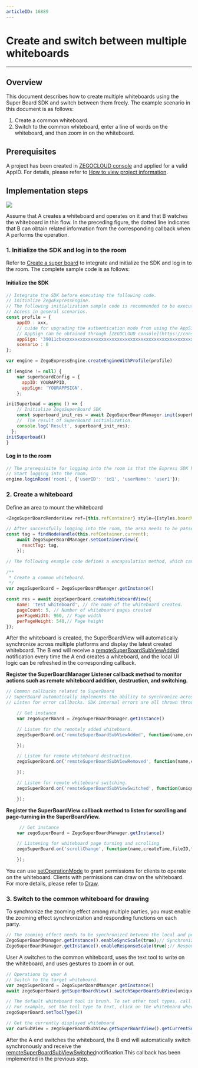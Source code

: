 ```yaml
---
articleID: 16889
---
```

# Create and switch between multiple whiteboards

- - -


## Overview

This document describes how to create multiple whiteboards using the Super Board SDK and switch between them freely. The example scenario in this document is as follows:
1. Create a common whiteboard.
2. Switch to the common whiteboard, enter a line of words on the whiteboard, and then zoom in on the whiteboard.


## Prerequisites

A project has been created in [ZEGOCLOUD console](https://console.zegocloud.com/account/login) and applied for a valid AppID. For details, please refer to [How to view project information](https://docs.zegocloud.com/article/16144).


## Implementation steps

<Frame width="512" height="auto" caption=""><img src="https://storage.zego.im/sdk-doc/Pics/WhiteboardView/Superboard_bestpractice_EN.png" /></Frame>

Assume that A creates a whiteboard and operates on it and that B watches the whiteboard in this flow. In the preceding figure, the dotted line indicates that B can obtain related information from the corresponding callback when A performs the operation.

### 1. Initialize the SDK and log in to the room


Refer to [Create a super board](../Quick%20start/Create%20white%20board.mdx) to integrate and initialize the SDK and log in to the room. The complete sample code is as follows:

#### Initialize the SDK
```javascript
// Integrate the SDK before executing the following code.
// Initialize ZegoExpressEngine.
// The following initialization sample code is recommended to be executed when the application starts.
// Access in general scenarios.
const profile = {
    appID : xxx,
    // cuide for upgrading the authentication mode from using the AppSign to Token](https://docs.zegocloud.com/faq/token_upgrade?product=ExpressVideo&platform=all)
    // AppSign can be obtained through [ZEGOCLOUD console](https://console.zegocloud.com/account/login) in the format of @"39011cbxxxxxxxxxxxxxxxxxxxxxxxxxxxxxxxxxxxxxxxxxxxxxxxxxxxxxxxxx"
    appSign: '39011cbxxxxxxxxxxxxxxxxxxxxxxxxxxxxxxxxxxxxxxxxxxxxxxxxxxxxxxxxx',
    scenario : 0
};

var engine = ZegoExpressEngine.createEngineWithProfile(profile)

if (engine != null) {
    var superboardConfig = {
      appID: YOURAPPID,
      appSign: 'YOURAPPSIGN',
    };

initSuperboad = async () => {
    // Initialize ZegoSuperBoard SDK
    const superboard_init_res = await ZegoSuperBoardManager.init(superboardConfig);
    //  The result of SuperBoard initialization.
    console.log('Result', superboard_init_res);
  };
initSuperboad()
}
```

#### Log in to the room

```javascript
// The prerequisite for logging into the room is that the Express SDK has been successfully initialized.
// Start logging into the room.
engine.loginRoom('room1', {'userID': 'id1', 'userName': 'user1'});
```

### 2. Create a whiteboard

Define an area to mount the whiteboard

```javascript
<ZegoSuperBoardRenderView ref={this.refContainer} style={[styles.boardView]} />
```

```javascript
// After successfully logging into the room, the area needs to be passed in, and it only needs to be done once. 
const tag = findNodeHandle(this.refContainer.current);
    await ZegoSuperBoardManager.setContainerView({
      reactTag: tag,
    });
```

```javascript
// The following example code defines a encapsulation method, which can realize the functions of creating a common whiteboard.

/**
 * Create a common whiteboard.
 */
var zegoSuperBoard = ZegoSuperBoardManager.getInstance()

const res = await zegoSuperBoard.createWhiteboardView({
    name: 'test whiteboard', // The name of the whiteboard created. 
    pageCount: 5, // Number of whiteboard pages created
    perPageWidth: 960, // Page width
    perPageHeight: 540,// Page height
});
```

After the whiteboard is created, the SuperBoardView will automatically synchronize across multiple platforms and display the latest created whiteboard. The B end will receive a [remoteSuperBoardSubViewAdded](@remoteSuperBoardSubViewAdded) notification every time the A end creates a whiteboard, and the local UI logic can be refreshed in the corresponding callback.

**Register the SuperBoardManager Listener callback method to monitor actions such as remote whiteboard addition, destruction, and switching.**

```javascript
// Common callbacks related to SuperBoard 
// SuperBoard automatically implements the ability to synchronize across multiple platforms, and only needs to refresh the local UI logic in the remote notification callback.
// Listen for error callbacks. SDK internal errors are all thrown through this callback, except for errors returned directly in the interface.

    // Get instance
    var zegoSuperBoard = ZegoSuperBoardManager.getInstance()

    // Listen for the remotely added whiteboard.
    zegoSuperBoard.on('remoteSuperBoardSubViewAdded', function(name,createTime,fileID,fileType,uniqueID,whiteboardIDList) {

    });

    // Listen for remote whiteboard destruction.
    zegoSuperBoard.on('remoteSuperBoardSubViewRemoved', function(name,createTime,fileID,fileType,uniqueID,whiteboardIDList) {

    });

    // Listen for remote whiteboard switching.
    zegoSuperBoard.on('remoteSuperBoardSubViewSwitched', function(uniqueID) {

    });
```

**Register the SuperBoardView callback method to listen for scrolling and page-turning in the SuperBoardView.**

```javascript
     // Get instance
    var zegoSuperBoard = ZegoSuperBoardManager.getInstance()

    // Listening for whiteboard page turning and scrolling 
    zegoSuperBoard.on('scrollChange', function(name,createTime,fileID,fileType,uniqueID,whiteboardIDList,currentPage,pageCount) {

    });

```

You can use [setOperationMode](@setOperationMode)  to grant permissions for clients to operate on the whiteboard.
Clients with permissions can draw on the whiteboard. For more details, please refer to [Draw](../Basic%20Function/Sketch.mdx).

### 3. Switch to the common whiteboard for drawing

To synchronize the zooming effect among multiple parties, you must enable the zooming effect synchronization and responding functions on each party.

```javascript
// The zooming effect needs to be synchronized between the local and peer parties.
ZegoSuperBoardManager.getInstance().enableSyncScale(true);// Synchronize the zooming effect to the other party.
ZegoSuperBoardManager.getInstance().enableResponseScale(true);// Respond to the zooming effect synchronized from the other party.
```

User A switches to the common whiteboard, uses the text tool to write on the whiteboard, and uses gestures to zoom in or out.
```javascript
// Operations by user A
// Switch to the target whiteboard.
var zegoSuperBoard = ZegoSuperBoardManager.getInstance()
await zegoSuperBoard.getSuperBoardView().switchSuperBoardSubView(uniqueID);

// The default whiteboard tool is brush. To set other tool types, call setToolType.
// For example, set the tool type to text, click on the whiteboard where you want to display the text, and enter the text.
zegoSuperBoard.setToolType(2)

// Get the currently displayed whiteboard
var curSubView = zegoSuperBoardSubView.getSuperBoardView().getCurrentSuperBoardSubView();
```

After the A end switches the whiteboard, the B end will automatically switch synchronously and receive the [remoteSuperBoardSubViewSwitched](@remoteSuperBoardSubViewSwitched)notification.This callback has been implemented in the previous step.

